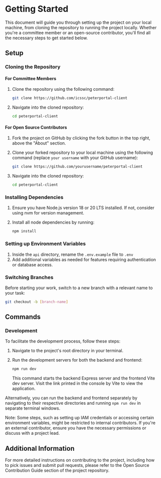 
# Getting Started

This document will guide you through setting up the project on your local machine, from cloning the repository to running the project locally. Whether you're a committee member or an open-source contributor, you'll find all the necessary steps to get started below.

## Setup

<Steps>

### Cloning the Repository

#### For Committee Members

1. Clone the repository using the following command:

   ```bash
   git clone https://github.com/icssc/peterportal-client
   ```

2. Navigate into the cloned repository:

   ```bash
   cd peterportal-client
   ```

#### For Open Source Contributors

1. Fork the project on GitHub by clicking the fork button in the top right, above the "About" section.
2. Clone your forked repository to your local machine using the following command (replace `your username` with your GitHub username):

   ```bash
   git clone https://github.com/yourusername/peterportal-client
   ```

3. Navigate into the cloned repository:

   ```bash
   cd peterportal-client
   ```

### Installing Dependencies

1. Ensure you have Node.js version 18 or 20 LTS installed. If not, consider using nvm for version management.
2. Install all node dependencies by running:

   ```bash
   npm install
   ```

### Setting up Environment Variables

1. Inside the `api` directory, rename the `.env.example` file to `.env`
2. Add additional variables as needed for features requiring authentication or database access.

### Switching Branches

Before starting your work, switch to a new branch with a relevant name to your task:

```bash
git checkout -b [branch-name]
```

</Steps>

## Commands

<Steps>

### Development

To facilitate the development process, follow these steps:

1. Navigate to the project's root directory in your terminal.
2. Run the development servers for both the backend and frontend:

   ```bash
   npm run dev
   ```

   This command starts the backend Express server and the frontend Vite dev server. Visit the link printed in the console by Vite to view the application.

Alternatively, you can run the backend and frontend separately by navigating to their respective directories and running `npm run dev` in separate terminal windows.

</Steps>

Note: Some steps, such as setting up IAM credentials or accessing certain environment variables, might be restricted to internal contributors. If you're an external contributor, ensure you have the necessary permissions or discuss with a project lead.

## Additional Information

For more detailed instructions on contributing to the project, including how to pick issues and submit pull requests, please refer to the Open Source Contribution Guide section of the project repository.
